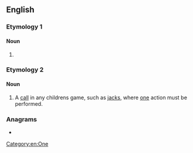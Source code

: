 ==English==

===Etymology 1===

====Noun====
{{head|en|noun plural form}}

# {{plural of|onesie|lang=en}}

===Etymology 2===
{{suffix|en|one|sies}}

====Noun====
{{en-noun|onesies}}

# A [[call]] in any childrens game, such as [[jacks]], where [[one]] action must be performed.

===Anagrams===
* {{anagrams|en|eosines}}

[[Category:en:One]]
